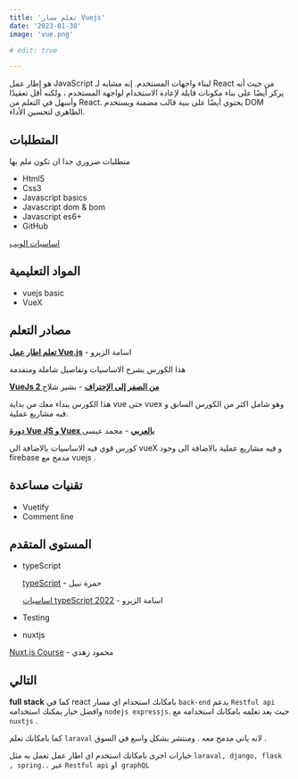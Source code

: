 ```yaml
---
title: 'تعلم مسار Vuejs'
date: '2023-01-30'
image: 'vue.png'

# edit: true

---  
```

هو إطار عمل JavaScript لبناء واجهات المستخدم. إنه مشابه لـ React من حيث أنه يركز أيضًا على بناء مكونات قابلة لإعادة الاستخدام لواجهة المستخدم ، ولكنه أقل تعقيدًا وأسهل في التعلم من React. يحتوي أيضًا على بنية قالب مضمنة ويستخدم DOM الظاهري لتحسين الأداء.

## المتطلبات

متطلبات ضروري جدا ان تكون ملم  بها

* Html5
* Css3
* Javascript basics
* Javascript dom & bom
* Javascript es6+
* GitHub

[اساسيات الويب](/web-basics) 

## المواد التعليمية

* vuejs basic 
* VueX

## مصادر التعلم

**[تعلم اطار عمل Vue.js](https://www.youtube.com/playlist?list=PLDoPjvoNmBAxr5AqK3Yz4DWYKVSmIFziw)** - اسامة الزيرو  

هذا الكورس يشرح الاساسيات وتفاصيل شاملة ومتقدمة 

**[VueJs 2 من الصفر إلى الإحتراف](https://www.youtube.com/playlist?list=PL1FWK-sgJ9eljz7Tm5SSUcCt5sxmwoFlC)** - بشير شلاح

هذا الكورس يبداء معك من بداية vue حتى vuex وهو شامل اكثر من الكورس السابق و فيه مشاريع عملية.       

**[دورة Vue JS و Vuex  بالعربي](https://www.youtube.com/playlist?list=PLMYF6NkLrdN8AKDZD6URTl4hxm2btk4Rl)** - محمد عيسى

كورس قوي فيه الاساسيات بالاضافة الى vueX و فيه مشاريع عملية بالاضافة الى وجود firebase مدمج مع vuejs .

 
## تقنيات مساعدة 

* Vuetify
* Comment line

## المستوى المتقدم  

* typeScript 

    [typeScript](https://www.youtube.com/playlist?list=PLtFbQRDJ11kH1RHmJD7DYtV9RXY42Al5g) - حمزة نبيل

    [اساسيات typeScript 2022](https://www.youtube.com/playlist?list=PLDoPjvoNmBAy532K9M_fjiAmrJ0gkCyLJ) - اسامة الزيرو
    

* Testing
* nuxtjs 

[Nuxt.js Course](https://www.youtube.com/playlist?list=PLLXntwspGdhCBdax1ZJTEX6Gg5vCwOSUL) - محمود زهدي

## التالي 

**full stack** كما في react بامكانك استخدام اي مسار `back-end` يدعم `Restful api` وافضل خيار يمكنك استخدامه `nodejs expressjs`. حيث بعد تعلمه بامكانك استخدامه مع  `nuxtjs` .

كما بامكانك تعلم `laraval` لانه ياتي مدمج معه . ومنتشر بشكل واسع في السوق .

خيارات اخرى بامكانك استخدم اي اطار عمل تعمل به مثل `laraval, django, flask  , spring..` عبر `Restful api` او  `graphQL`

 
  

